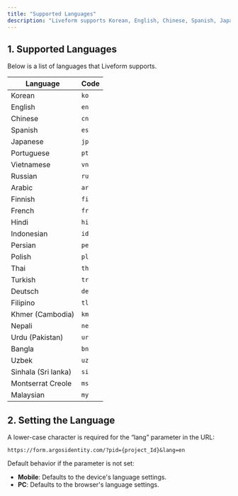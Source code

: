 ```yaml
---
title: "Supported Languages"
description: "Liveform supports Korean, English, Chinese, Spanish, Japanese, Portuguese, Vietnamese, Russian, and more."
---
```


## 1. Supported Languages

Below is a list of languages that Liveform supports.

| Language            | Code |
| ------------------- | ---- |
| Korean              | `ko` |
| English             | `en` |
| Chinese             | `cn` |
| Spanish             | `es` |
| Japanese            | `jp` |
| Portuguese          | `pt` |
| Vietnamese          | `vn` |
| Russian             | `ru` |
| Arabic              | `ar` |
| Finnish             | `fi` |
| French              | `fr` |
| Hindi               | `hi` |
| Indonesian          | `id` |
| Persian             | `pe` |
| Polish              | `pl` |
| Thai                | `th` |
| Turkish             | `tr` |
| Deutsch             | `de` |
| Filipino            | `tl` |
| Khmer (Cambodia)    | `km` |
| Nepali              | `ne` |
| Urdu (Pakistan)     | `ur` |
| Bangla              | `bn` |
| Uzbek               | `uz` |
| Sinhala (Sri lanka) | `si` |
| Montserrat Creole   | `ms` |
| Malaysian           | `my` |

## 2. Setting the Language

A lower-case character is required for the “lang” parameter in the URL:

`https://form.argosidentity.com/?pid={project_Id}&lang=en`

<Note>
  Default behavior if the parameter is not set:

  - **Mobile**: Defaults to the device's language settings.
  - **PC**: Defaults to the browser's language settings.
</Note>